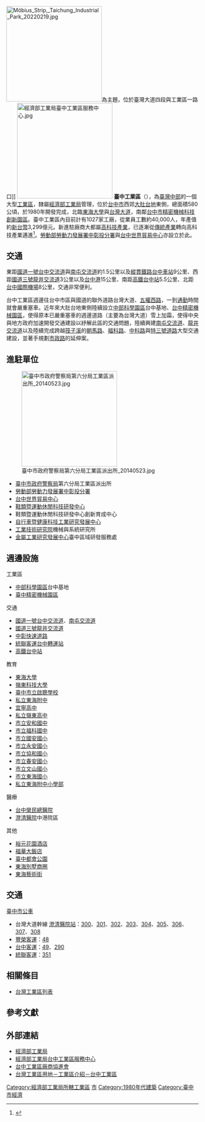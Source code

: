 {{noteTA
|T=zh-hant:臺中工業區; zh-hans:台中工业区;
}}
[[File:Möbius_Strip,_Taichung_Industrial_Park_20220219.jpg|250px]]為主題，位於臺灣大道四段與工業區一路口]]
[[File:經濟部工業局臺中工業區服務中心.jpg|250px]]
'''臺中工業區'''（{{lang-en|Taichung Industrial Park}}），為[[臺灣中部|臺灣中部]]的一個大型[[工業區|工業區]]，隸屬[[經濟部工業局|經濟部工業局]]管理，位於[[台中市|台中市]]西郊[[大肚台地|大肚台地]]東側，總面積580公頃，於1980年開發完成，北臨[[東海大學_(台灣)|東海大學]]與[[台灣大道|台灣大道]]，南鄰[[台中市精密機械科技創新園區|台中市精密機械科技創新園區]]。臺中工業區內目前計有1027家工廠，從業員工數約40,000人，年產值約[[新台幣|新台幣]]3,299億元。新進駐廠商大都屬[[高科技產業|高科技產業]]，已逐漸從[[傳統產業|傳統產業]]轉向高科技產業邁進<ref>{{Cite web |url=http://www.moeaidb.gov.tw/iphw/taichung/index.do?id=132 |title=《園區簡介》，台中工業區官方網站 |accessdate=2010-08-07 |archive-date=2014-02-28 |archive-url=https://web.archive.org/web/20140228040635/http://www.moeaidb.gov.tw/iphw/taichung/index.do?id=132 |dead-url=no }}</ref>。[[勞動部勞動力發展署中彰投分署|勞動部勞動力發展署中彰投分署]]與[[台中世界貿易中心|台中世界貿易中心]]亦設立於此。

==交通==
東距[[中山高速公路|國道一號]][[台中交流道|台中交流道]]與[[南屯交流道|南屯交流道]]約1.5公里以及[[縱貫鐵路|縱貫鐵路]][[台中車站|台中車站]]9公里、西距[[福爾摩沙高速公路|國道三號]][[龍井交流道|龍井交流道]]3公里以及[[台中港|台中港]]15公里、南距[[高鐵台中站|高鐵台中站]]5.5公里、北距[[台中國際機場|台中國際機場]]8公里，交通非常便利。

台中工業區週邊往台中市區與國道的聯外道路台灣大道、[[五權西路|五權西路]]，一到[[通勤|通勤]]時間就會嚴重塞車。近年來大肚台地東側陸續設立[[中部科學園區|中部科學園區]]台中基地、[[台中精密機械園區|台中精密機械園區]]，使得原本已嚴重塞車的週邊道路（主要為台灣大道）雪上加霜，使得中央與地方政府加速開發交通建設以紓解此區的交通問題，陸續興建[[南屯交流道|南屯交流道]]、[[龍井交流道|龍井交流道]]以及陸續完成跨越[[筏子溪|筏子溪]]的[[朝馬路|朝馬路]]、[[福科路|福科路]]、[[中科路|中科路]]與[[台中生活圈特三號道路|特三號道路]]大型交通建設，並著手規劃[[市政路|市政路]]的延伸案。

==進駐單位==
[[File:臺中市政府警察局第六分局工業區派出所_20140523.jpg|250px]]
*[[臺中市政府警察局|臺中市政府警察局]]第六分局工業區派出所
*[[勞動部勞動力發展署中彰投分署|勞動部勞動力發展署中彰投分署]]
*[[台中世界貿易中心|台中世界貿易中心]]
*[http://www.bestmotion.com/ 鞋類暨運動休閒科技研發中心] {{Wayback|url=http://www.bestmotion.com/ |date=20160112020033 }}
*鞋類暨運動休閒科技研發中心創新育成中心
*[http://www.tbnet.org.tw/ 自行車暨健康科技工業研究發展中心] {{Wayback|url=http://www.tbnet.org.tw/ |date=20100430181736 }}
*[[工業技術研究院|工業技術研究院]]機械與系統研究所
*[[金屬工業研究發展中心|金屬工業研究發展中心]]臺中區域研發服務處

==週邊設施==
;工業區
*[[中部科學園區|中部科學園區]]台中基地
*[[臺中精密機械園區|臺中精密機械園區]]

;交通
*[[中山高速公路|國道一號]][[台中交流道|台中交流道]]、[[南屯交流道|南屯交流道]]
*[[福爾摩沙高速公路|國道三號]][[龍井交流道|龍井交流道]]
*[[中彰快速道路|中彰快速道路]]
*[[統聯客運台中轉運站|統聯客運台中轉運站]]
*[[高鐵台中站|高鐵台中站]]

;教育
*[[東海大學_(台灣)|東海大學]]
*[[嶺東科技大學|嶺東科技大學]]
*[[臺中市立啟聰學校|臺中市立啟聰學校]]
*[[東海大學附屬實驗高級中學|私立東海附中]]
*[[臺中市私立宜寧高級中學|宜寧高中]]
*[[嶺東高中|私立嶺東高中]]
*[[臺中市立安和國民中學|市立安和國中]]
*[[臺中市立福科國民中學|市立福科國中]]
*[[臺中市西屯區國安國民小學|市立國安國小]]
*[[臺中市西屯區永安國民小學|市立永安國小]]
*[[臺中市西屯區協和國民小學|市立協和國小]]
*[[臺中市南屯區春安國民小學|市立春安國小]]
*[[臺中市南屯區文山國民小學|市立文山國小]]
*[[臺中市西屯區東海國民小學|市立東海國小]]
*[[東海大學附屬實驗高級中學小學部|私立東海附中小學部]]

;醫療
*[[台中榮民總醫院|台中榮民總醫院]]
*[[澄清醫院|澄清醫院]]中港院區
;其他
*[[裕元花園酒店|裕元花園酒店]]
*[[福華大飯店|福華大飯店]]
*[[臺中都會公園|臺中都會公園]]
*[[東海別墅商圈|東海別墅商圈]]
*[[東海藝術街|東海藝術街]]

==交通==
;[[臺中市公車|臺中市公車]]
*台灣大道幹線 [[澄清醫院站|澄清醫院站]]：[[台中市公車300路|300]]、[[台中市公車301路|301]]、[[台中市公車302路|302]]、[[台中市公車303路|303]]、[[台中市公車304路|304]]、[[台中市公車305路|305]]、[[台中市公車306路|306]]、[[台中市公車307路|307]]、[[台中市公車308路|308]]
*[[豐榮客運|豐榮客運]]：[[台中市公車48路|48]]
*[[台中客運|台中客運]]：[[台中市公車49路|49]]、[[台中市公車290路|290]]
*[[統聯客運|統聯客運]]：[[台中市公車351路|351]]

==相關條目==
*[[台灣工業區列表|台灣工業區列表]]

==參考文獻==
<div class="references-small">
<references />
</div>

==外部連結==
{{commons category|Möbius Strip (Taichung Industrial Park)}}
*[http://www.moeaidb.gov.tw/ 經濟部工業局] {{Wayback|url=http://www.moeaidb.gov.tw/ |date=20140202141911 }}
*[http://www.moeaidb.gov.tw/iphw/taichung/ 經濟部工業局台中工業區服務中心] {{Wayback|url=http://www.moeaidb.gov.tw/iphw/taichung/ |date=20100813071942 }}
*[http://www.tcipa.org.tw/ 台中工業區廠商協進會] {{Wayback|url=http://www.tcipa.org.tw/ |date=20100726072747 }}
*[http://idbpark.moeaidb.gov.tw/%E5%85%A8%E5%9C%8B%E5%B7%A5%E6%A5%AD%E5%8D%80/%E5%B7%A5%E6%A5%AD%E5%8D%80%E4%BB%8B%E7%B4%B9/%E5%8F%B0%E4%B8%AD%E5%B7%A5%E6%A5%AD%E5%8D%80/indu1_main.asp?Zone=%E5%8F%B0%E4%B8%AD%E5%B7%A5%E6%A5%AD%E5%8D%80&Section=%E4%B8%AD%E9%83%A8%E5%B7%A5%E6%A5%AD%E5%8D%80&UnitCode=BA0000 台灣工業區用地－工業區介紹－台中工業區]{{dead link|date=2018年4月 |bot=InternetArchiveBot |fix-attempted=yes }}


[[Category:經濟部工業局所轄工業區|Category:經濟部工業局所轄工業區]]
[[Category:西屯區|市]]
[[Category:1980年代建築|Category:1980年代建築]]
[[Category:臺中市經濟|Category:臺中市經濟]]